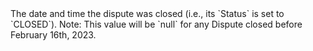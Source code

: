   
<ParamField body="ClosedDate" type="timestamp">     
The date and time the dispute was closed (i.e., its `Status` is set to `CLOSED`).  
Note: This value will be `null` for any Dispute closed before February 16th, 2023.  
</ParamField>